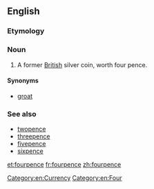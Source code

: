 ==English==

===Etymology===
{{compound|four|pence}}

===Noun===
{{en-noun}}

# A former [[British]] silver coin, worth four pence.

====Synonyms====
* [[groat]]

===See also===
* [[twopence]]
* [[threepence]]
* [[fivepence]]
* [[sixpence]]

[[Category:en:Currency]]
[[Category:en:Four]]

[[et:fourpence]]
[[fr:fourpence]]
[[zh:fourpence]]